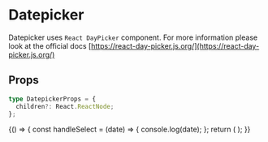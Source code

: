 
<Meta title="Forms/Datepicker" component={Datepicker} />

# Datepicker

Datepicker uses `React DayPicker` component. For more information please look at the official docs [https://react-day-picker.js.org/](https://react-day-picker.js.org/)

## Props

```typescript
type DatepickerProps = {
  children?: React.ReactNode;
};
```

<Canvas>
  <Story name="datepicker">
    {() => {
      const handleSelect = (date) => {
        console.log(date);
      };
      return (
        <Datepicker>
          <DayPicker mode="single" handleSelect={handleSelect} />
        </Datepicker>
      );
    }}
  </Story>
</Canvas>
